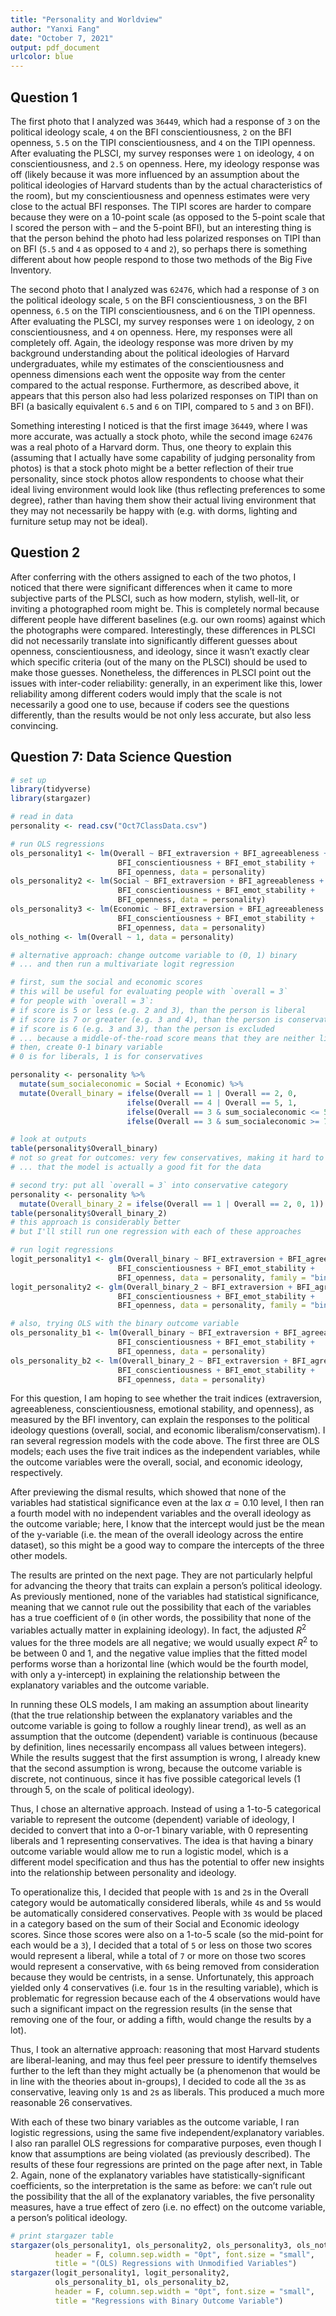 ---
title: "Personality and Worldview"
author: "Yanxi Fang"
date: "October 7, 2021"
output: pdf_document
urlcolor: blue
---

## Question 1

The first photo that I analyzed was `36449`, which had a response of `3` on the political ideology scale, `4` on the BFI conscientiousness, `2` on the BFI openness, `5.5` on the TIPI conscientiousness, and `4` on the TIPI openness. After evaluating the PLSCI, my survey responses were `1` on ideology, `4` on conscientiousness, and `2.5` on openness. Here, my ideology response was off (likely because it was more influenced by an assumption about the political ideologies of Harvard students than by the actual characteristics of the room), but my conscientiousness and openness estimates were very close to the actual BFI responses. The TIPI scores are harder to compare because they were on a 10-point scale (as opposed to the 5-point scale that I scored the person with -- and the 5-point BFI), but an interesting thing is that the person behind the photo had less polarized responses on TIPI than on BFI (`5.5` and `4` as opposed to `4` and `2`), so perhaps there is something different about how people respond to those two methods of the Big Five Inventory.

The second photo that I analyzed was `62476`, which had a response of `3` on the political ideology scale, `5` on the BFI conscientiousness, `3` on the BFI openness, `6.5` on the TIPI conscientiousness, and `6` on the TIPI openness. After evaluating the PLSCI, my survey responses were `1` on ideology, `2` on conscientiousness, and `4` on openness. Here, my responses were all completely off. Again, the ideology response was more driven by my background understanding about the political ideologies of Harvard undergraduates, while my estimates of the conscientiousness and openness dimensions each went the opposite way from the center compared to the actual response. Furthermore, as described above, it appears that this person also had less polarized responses on TIPI than on BFI (a basically equivalent `6.5` and `6` on TIPI, compared to `5` and `3` on BFI).

Something interesting I noticed is that the first image `36449`, where I was more accurate, was actually a stock photo, while the second image `62476` was a real photo of a Harvard dorm. Thus, one theory to explain this (assuming that I actually have some capability of judging personality from photos) is that a stock photo might be a better reflection of their true personality, since stock photos allow respondents to choose what their ideal living environment would look like (thus reflecting preferences to some degree), rather than having them show their actual living environment that they may not necessarily be happy with (e.g. with dorms, lighting and furniture setup may not be ideal).

\newpage

## Question 2
After conferring with the others assigned to each of the two photos, I noticed that there were significant differences when it came to more subjective parts of the PLSCI, such as how modern, stylish, well-lit, or inviting a photographed room might be. This is completely normal because different people have different baselines (e.g. our own rooms) against which the photographs were compared. Interestingly, these differences in PLSCI did not necessarily translate into significantly different guesses about openness, conscientiousness, and ideology, since it wasn't exactly clear which specific criteria (out of the many on the PLSCI) should be used to make those guesses. Nonetheless, the differences in PLSCI point out the issues with inter-coder reliability: generally, in an experiment like this, lower reliability among different coders would imply that the scale is not necessarily a good one to use, because if coders see the questions differently, than the results would be not only less accurate, but also less convincing.

\newpage

## Question 7: Data Science Question

```{r, message = F, warning = F}
# set up
library(tidyverse)
library(stargazer)

# read in data
personality <- read.csv("Oct7ClassData.csv")

# run OLS regressions
ols_personality1 <- lm(Overall ~ BFI_extraversion + BFI_agreeableness +
                        BFI_conscientiousness + BFI_emot_stability +
                        BFI_openness, data = personality)
ols_personality2 <- lm(Social ~ BFI_extraversion + BFI_agreeableness +
                        BFI_conscientiousness + BFI_emot_stability +
                        BFI_openness, data = personality)
ols_personality3 <- lm(Economic ~ BFI_extraversion + BFI_agreeableness +
                        BFI_conscientiousness + BFI_emot_stability +
                        BFI_openness, data = personality)
ols_nothing <- lm(Overall ~ 1, data = personality)

# alternative approach: change outcome variable to (0, 1) binary
# ... and then run a multivariate logit regression

# first, sum the social and economic scores
# this will be useful for evaluating people with `overall = 3`
# for people with `overall = 3`:
# if score is 5 or less (e.g. 2 and 3), than the person is liberal
# if score is 7 or greater (e.g. 3 and 4), than the person is conservative
# if score is 6 (e.g. 3 and 3), than the person is excluded
# ... because a middle-of-the-road score means that they are neither lib. nor cons.
# then, create 0-1 binary variable
# 0 is for liberals, 1 is for conservatives

personality <- personality %>%
  mutate(sum_socialeconomic = Social + Economic) %>%
  mutate(Overall_binary = ifelse(Overall == 1 | Overall == 2, 0,
                          ifelse(Overall == 4 | Overall == 5, 1,
                          ifelse(Overall == 3 & sum_socialeconomic <= 5, 0,
                          ifelse(Overall == 3 & sum_socialeconomic >= 7, 1, NA)))))

# look at outputs
table(personality$Overall_binary)
# not so great for outcomes: very few conservatives, making it hard to be sure...
# ... that the model is actually a good fit for the data

# second try: put all `overall = 3` into conservative category
personality <- personality %>%
  mutate(Overall_binary_2 = ifelse(Overall == 1 | Overall == 2, 0, 1))
table(personality$Overall_binary_2)
# this approach is considerably better
# but I'll still run one regression with each of these approaches

# run logit regressions
logit_personality1 <- glm(Overall_binary ~ BFI_extraversion + BFI_agreeableness +
                        BFI_conscientiousness + BFI_emot_stability +
                        BFI_openness, data = personality, family = "binomial")
logit_personality2 <- glm(Overall_binary_2 ~ BFI_extraversion + BFI_agreeableness +
                        BFI_conscientiousness + BFI_emot_stability +
                        BFI_openness, data = personality, family = "binomial")

# also, trying OLS with the binary outcome variable
ols_personality_b1 <- lm(Overall_binary ~ BFI_extraversion + BFI_agreeableness +
                        BFI_conscientiousness + BFI_emot_stability +
                        BFI_openness, data = personality)
ols_personality_b2 <- lm(Overall_binary_2 ~ BFI_extraversion + BFI_agreeableness +
                        BFI_conscientiousness + BFI_emot_stability +
                        BFI_openness, data = personality)
```

For this question, I am hoping to see whether the trait indices (extraversion, agreeableness, conscientiousness, emotional stability, and openness), as measured by the BFI inventory, can explain the responses to the political ideology questions (overall, social, and economic liberalism/conservatism). I ran several regression models with the code above. The first three are OLS models; each uses the five trait indices as the independent variables, while the outcome variables were the overall, social, and economic ideology, respectively. 

After previewing the dismal results, which showed that none of the variables had statistical significance even at the lax $\alpha = 0.10$ level, I then ran a fourth model with no independent variables and the overall ideology as the outcome variable; here, I know that the intercept would just be the mean of the y-variable (i.e. the mean of the overall ideology across the entire dataset), so this might be a good way to compare the intercepts of the three other models. 

The results are printed on the next page. They are not particularly helpful for advancing the theory that traits can explain a person's political ideology. As previously mentioned, none of the variables had statistical significance, meaning that we cannot rule out the possibility that each of the variables has a true coefficient of `0` (in other words, the possibility that none of the variables actually matter in explaining ideology). In fact, the adjusted $R^2$ values for the three models are all negative; we would usually expect $R^2$ to be between 0 and 1, and the negative value implies that the fitted model performs worse than a horizontal line (which would be the fourth model, with only a y-intercept) in explaining the relationship between the explanatory variables and the outcome variable.

In running these OLS models, I am making an assumption about linearity (that the true relationship between the explanatory variables and the outcome variable is going to follow a roughly linear trend), as well as an assumption that the outcome (dependent) variable is continuous (because by definition, lines necessarily encompass all values between integers). While the results suggest that the first assumption is wrong, I already knew that the second assumption is wrong, because the outcome variable is discrete, not continuous, since it has five possible categorical levels (1 through 5, on the scale of political ideology).

Thus, I chose an alternative approach. Instead of using a 1-to-5 categorical variable to represent the outcome (dependent) variable of ideology, I decided to convert that into a 0-or-1 binary variable, with 0 representing liberals and 1 representing conservatives. The idea is that having a binary outcome variable would allow me to run a logistic model, which is a different model specification and thus has the potential to offer new insights into the relationship between personality and ideology.

To operationalize this, I decided that people with `1`s and `2`s in the Overall category would be automatically considered liberals, while `4`s and `5`s would be automatically considered conservatives. People with `3`s would be placed in a category based on the sum of their Social and Economic ideology scores. Since those scores were also on a 1-to-5 scale (so the mid-point for each would be a `3`), I decided that a total of `5` or less on those two scores would represent a liberal, while a total of `7` or more on those two scores would represent a conservative, with `6`s being removed from consideration because they would be centrists, in a sense. Unfortunately, this approach yielded only 4 conservatives (i.e. four `1`s in the resulting variable), which is problematic for regression because each of the 4 observations would have such a significant impact on the regression results (in the sense that removing one of the four, or adding a fifth, would change the results by a lot).

Thus, I took an alternative approach: reasoning that most Harvard students are liberal-leaning, and may thus feel peer pressure to identify themselves further to the left than they might actually be (a phenomenon that would be in line with the theories about in-groups), I decided to code all the `3`s as conservative, leaving only `1`s and `2`s as liberals. This produced a much more reasonable 26 conservatives.

With each of these two binary variables as the outcome variable, I ran logistic regressions, using the same five independent/explanatory variables. I also ran parallel OLS regressions for comparative purposes, even though I know that assumptions are being violated (as previously described). The results of these four regressions are printed on the page after next, in Table 2. Again, none of the explanatory variables have statistically-significant coefficients, so the interpretation is the same as before: we can't rule out the possibility that the all of the explanatory variables, the five personality measures, have a true effect of zero (i.e. no effect) on the outcome variable, a person's political ideology.

```{r, results = 'asis'}
# print stargazer table
stargazer(ols_personality1, ols_personality2, ols_personality3, ols_nothing,
          header = F, column.sep.width = "0pt", font.size = "small",
          title = "(OLS) Regressions with Unmodified Variables")
stargazer(logit_personality1, logit_personality2,
          ols_personality_b1, ols_personality_b2,
          header = F, column.sep.width = "0pt", font.size = "small",
          title = "Regressions with Binary Outcome Variable")
```
